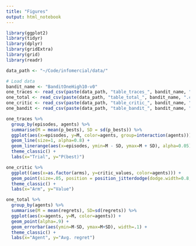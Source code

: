 ```yaml
---
title: "Figures"
output: html_notebook
---
```


```r
library(ggplot2)
library(tidyr)
library(dplyr)
library(gridExtra)
library(grid)
library(readr)
```

```r
data_path <- "~/Code/infomercial/data/"

# Load data
bandit_name <- "BanditOneHigh10-v0"
one_traces <- read_csv(paste(data_path, "table_traces_", bandit_name, ".csv", sep=""))
one_total <- read_csv(paste(data_path, "table_total_", bandit_name, ".csv", sep=""))
one_critic <- read_csv(paste(data_path, "table_critic_", bandit_name, ".csv", sep=""))
one_bandit <- read_csv(paste(data_path, "table_bandit_", bandit_name, ".csv", sep=""))
```

```r
one_traces %>% 
  group_by(episodes, agents) %>% 
  summarise(M = mean(p_bests), SD = sd(p_bests)) %>% 
  ggplot(aes(x=episodes, y=M, color=agents, group=interaction(agents))) +
  geom_line(size=1, alpha=0.8) +
  geom_linerange(aes(x=episodes, ymin=M - SD, ymax=M + SD), alpha=0.05) +
  theme_classic() +
  labs(x="Trial", y="P(best)")
```


```r
one_critic %>% 
  ggplot((aes(x=as.factor(arms), y=critic_values, color=agents))) +
  geom_point(size=.05, position = position_jitterdodge(dodge.width=0.8, jitter.width=.1)) +
  theme_classic() +
  labs(x="Arm", y="Value")
```


```r
one_total %>% 
  group_by(agents) %>% 
  summarise(M = mean(regrets), SD=sd(regrets)) %>% 
  ggplot(aes(x=agents, y=M, color=agents)) +
  geom_point(alpha=.9) +
  geom_errorbar(aes(ymin=M-SD, ymax=M+SD), width=.1) +
  theme_classic() +
  labs(x="Agent", y="Avg. regret")
  
```